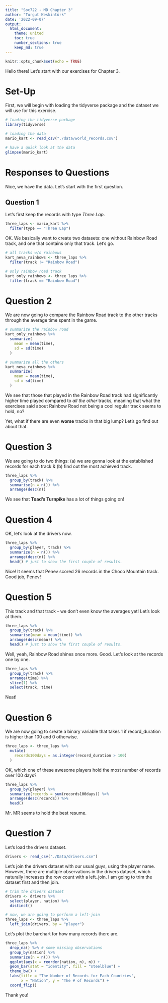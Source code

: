 ```yaml
---
title: "Soc722 - MD Chapter 3"
author: "Turgut Keskintürk"
date: '2022-09-07'
output:
  html_document:
    theme: united
    toc: true
    number_sections: true
    keep_md: true
---
```


```r
knitr::opts_chunk$set(echo = TRUE)
```

Hello there! Let's start with our exercises for Chapter 3.

# Set-Up

First, we will begin with loading the tidyverse package and the dataset we will use for this exercise.

```r

# loading the tidyverse package
library(tidyverse)

# loading the data
mario_kart <- read_csv("./data/world_records.csv")

# have a quick look at the data
glimpse(mario_kart)

```

# Responses to Questions

Nice, we have the data. Let's start with the first question.

## Question 1

Let's first keep the records with type *Three Lap*. 

```r

three_laps <- mario_kart %>%
  filter(type == "Three Lap")

```

OK. We basically want to create two datasets: one without Rainbow Road track, and one that contains only that track. Let's go.

```r

# all tracks w/o rainbows
kart_neva_rainbows <- three_laps %>%
  filter(track != "Rainbow Road")

# only rainbow road track
kart_only_rainbows <- three_laps %>%
  filter(track == "Rainbow Road")

```

# Question 2

We are now going to compare the Rainbow Road track to the other tracks through the average time spent in the game.

```r

# summarize the rainbow road
kart_only_rainbows %>%
  summarize(
    mean = mean(time),
    sd = sd(time)
  )

# summarize all the others
kart_neva_rainbows %>%
  summarize(
    mean = mean(time),
    sd = sd(time)
  )


```

We see that those that played in the Rainbow Road track had significantly higher time played compared to *all the other* tracks, meaning that what the exercises said about Rainbow Road not being a cool regular track seems to hold, no?

Yet, what if there are even **worse** tracks in that big lump? Let's go find out about that.

# Question 3

We are going to do two things: (a) we are gonna look at the established records for each track & (b) find out the most achieved track.

```r

three_laps %>%
  group_by(track) %>%
  summarise(n = n()) %>%
  arrange(desc(n))

```

We see that **Toad's Turnpike** has a lot of things going on!

# Question 4

OK, let's look at the drivers now.

```r

three_laps %>%
  group_by(player, track) %>%
  summarize(n = n()) %>%
  arrange(desc(n)) %>%
  head() # just to show the first couple of results.

```

Nice! It seems that Penev scored 26 records in the Choco Mountain track. Good job, Penev!

# Question 5

This track and that track - we don't even know the averages yet! Let's look at them.

```r

three_laps %>%
  group_by(track) %>%
  summarise(mean = mean(time)) %>%
  arrange(desc(mean)) %>%
  head() # just to show the first couple of results.

```

Well, yeah, Rainbow Road shines once more. Good. Let's look at the records one by one. 

```r

three_laps %>% 
  group_by(track) %>% 
  arrange(time) %>%
  slice(1) %>%
  select(track, time)

```

Neat!

# Question 6

We are now going to create a binary variable that takes 1 if record_duration is higher than 100 and 0 otherwise.

```r

three_laps <- three_laps %>%
  mutate(
    records100days = as.integer(record_duration > 100)
  )

```

OK, which one of these awesome players hold the most number of records over 100 days?

```r

three_laps %>%
  group_by(player) %>%
  summarize(records = sum(records100days)) %>%
  arrange(desc(records)) %>%
  head()

```

Mr. MR seems to hold the best resume.

# Question 7

Let's load the drivers dataset.

```r

drivers <- read_csv("./Data/drivers.csv")

```

Let's join the drivers dataset with our usual guys, using the player name. However, there are multiple observations in the drivers dataset, which naturally increases the row count with a left_join. I am going to trim the dataset first and then join.

```r

# trim the drivers dataset
drivers <- drivers %>%
  select(player, nation) %>%
  distinct()

# now, we are going to perform a left-join
three_laps <- three_laps %>%
  left_join(drivers, by = "player")

```

Let's plot the barchart for how many records there are.

```r

three_laps %>%
  drop_na() %>% # some missing observations
  group_by(nation) %>%
  summarize(n = n()) %>%
  ggplot(aes(x = reorder(nation, n), n)) +
  geom_bar(stat = "identity", fill = "steelblue") +
  theme_bw() +
  labs(title = "The Number of Records for Each Countries",
       x = "Nation", y = "The # of Records") +
  coord_flip()


```

Thank you!
